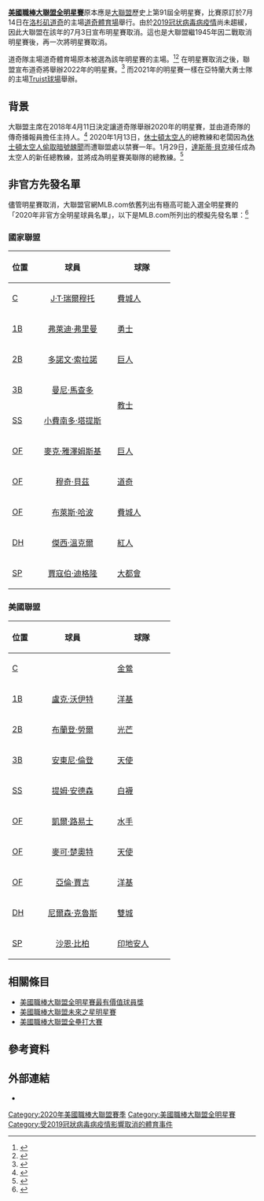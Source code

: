 {{noteTA
|G1 = Medicine
}}
{{MLB All-Star Game
|image=
|year=2020年
|visitor=[[美國聯盟|美國聯盟]]
|top1=X
|top2=X
|top3=X
|top4=X
|top5=X
|top6=X
|top7=X
|top8=X
|top9=X
|visitor_r=X
|visitor_h=X
|visitor_e=X
|home=[[國家聯盟|國家聯盟]]
|bot1=X|
bot2=X|
bot3=X|
bot4=X|
bot5=X|
bot6=X|
bot7=X|
bot8=X|
bot9=X|
home_r=X|
home_h=X|
home_e=X
|date=原訂於{{mlby|2020}}7月14日（取消）
|venue=[[道奇體育場|道奇體育場]]（取消）
|city=[[美国|美国]][[加利福尼亚州|加利福尼亚州]][[洛杉矶|洛杉矶]]（取消）
|VisitorManager=[[達斯蒂·貝克|達斯蒂·貝克]]（[[休士頓太空人|太空人]]）
|VisitorManagerTeam=取消
|HomeManager={{tsl|en|Dave Martinez|戴夫·馬丁尼茲}}（[[華盛頓國民|國民]]）
|HomeManagerTeam=取消
|attendance=
|firstpitch=
|pre_link=2019年美國職棒大聯盟全明星賽
|pre_year=2019年
|next_link=2021年美國職棒大聯盟全明星賽
|next_year=2021年
|}}
'''{{mlby|2020}}[[美國職棒大聯盟全明星賽|美國職棒大聯盟全明星賽]]'''原本應是[[美國職業棒球大聯盟|大聯盟]]歷史上第91屆全明星賽，比賽原訂於{{mlby|2020}}7月14日在[[洛杉矶道奇|洛杉矶道奇]]的主場[[道奇體育場|道奇體育場]]舉行。由於[[2019冠状病毒病疫情|2019冠状病毒病疫情]]尚未趨緩，因此大聯盟在該年的7月3日宣布明星賽取消。這也是大聯盟繼1945年因二戰取消明星賽後，再一次將明星賽取消。

道奇隊主場道奇體育場原本被選為該年明星賽的主場。<ref>{{cite web |last=Gurnick |first=Ken |url=https://www.mlb.com/news/dodger-stadium-to-host-2020-all-star-game/c-271774496 |title=Dodger Stadium to host 2020 All-Star Game |publisher=MLB.com |date= |accessdate= 2018-04-11 |archive-date=2018-06-16 |archive-url=https://web.archive.org/web/20180616001855/https://www.mlb.com/news/dodger-stadium-to-host-2020-all-star-game/c-271774496 |dead-url=no }}</ref><ref>{{cite web |author=Mike DiGiovanna |url=http://www.latimes.com/sports/dodgers/la-sp-dodgers-all-star-game-20180410-story.html |title=Dodger Stadium to host 2020 All-Star Game |publisher=Latimes.com |date= 2018-04-10 |accessdate= 2018-04-11 |archive-date=2020-11-09 |archive-url=https://web.archive.org/web/20201109004500/https://www.latimes.com/sports/dodgers/la-sp-dodgers-all-star-game-20180410-story.html |dead-url=no }}</ref> 在明星賽取消之後，聯盟宣布道奇將舉辦2022年的明星賽。<ref>{{cite web |author=Matt Johnson |url=https://sportsnaut.com/2020/07/major-league-baseball-cancels-2020-all-star-game/ |title=Major League Baseball cancels 2020 All-Star Game |publisher=Sportsnaut |date= 2020-07-03 |accessdate= 2020-07-03 |archive-date=2020-07-03 |archive-url=https://web.archive.org/web/20200703204638/https://sportsnaut.com/2020/07/major-league-baseball-cancels-2020-all-star-game/ |dead-url=no }}</ref> 而2021年的明星賽一樣在亞特蘭大勇士隊的主場[[Truist球場|Truist球場]]舉辦。

== 背景 ==
大聯盟主席{{tsl|en|Rob Manfred|羅伯·曼佛瑞}}在2018年4月11日決定讓道奇隊舉辦2020年的明星賽，並由道奇隊的傳奇播報員{{tsl|en|Vin Scully|文·史考利}}擔任主持人。<ref>{{Cite AV media | url=https://www.youtube.com/watch?v=80k40LpYvH0 | title=2020 All-Star Game Logo Reveal | work=Los Angeles Dodgers' official YouTube channel | date=2019-07-23 | access-date=2021-07-11 | archive-date=2020-09-10 | archive-url=https://web.archive.org/web/20200910103053/https://www.youtube.com/watch?v=80k40LpYvH0 }}</ref> 2020年1月13日，[[休士頓太空人|休士頓太空人]]的總教練{{tsl|en|A. J. Hinch|A·J·欣希}}和老闆{{tsl|en|Jim Crane|吉姆·克蘭恩}}因為[[休士頓太空人偷取暗號醜聞|休士頓太空人偷取暗號醜聞]]而遭聯盟處以禁賽一年。1月29日，[[達斯蒂·貝克|達斯蒂·貝克]]接任成為太空人的新任總教練，並將成為明星賽美聯隊的總教練。<ref>{{cite news|url=https://apnews.com/6c1ae9dffa88cf40164a68f268c0de12|title=Baker will be asked to manage AL All-Stars at Dodger Stadium|website=Associated Press|date=2020-01-30|accessdate=2020-09-02|language=en|archive-date=2020-11-06|archive-url=https://web.archive.org/web/20201106075858/https://apnews.com/6c1ae9dffa88cf40164a68f268c0de12|dead-url=no}}</ref>

== 非官方先發名單 ==
儘管明星賽取消，大聯盟官網MLB.com依舊列出有極高可能入選全明星賽的「2020年非官方全明星球員名單」，以下是MLB.com所列出的模擬先發名單：<ref>{{cite web |url=https://www.mlb.com/news/unofficial-2020-mlb-all-star-teams |title=The 2020 All-Star teams could have been ... |date=2020-08-26 |website=MLB.com |last=Castrovince |first=Anthony |language=en |access-date=2020-10-06 |archive-date=2020-12-07 |archive-url=https://web.archive.org/web/20201207225847/https://www.mlb.com/news/unofficial-2020-mlb-all-star-teams }}</ref>
{{col-begin}}
{{col-break}}
===國家聯盟===
{| class="wikitable sortable plainrowheaders" style="text-align:center;"
|-
!scope="col" | 位置
!scope="col" style="width:150px;"|球員
!scope="col" style="width:100px;"|球隊
|-
|[[捕手|C]]
!scope="row" style="text-align:center"| [[J·T·瑞爾穆托|J·T·瑞爾穆托]]
| [[費城費城人|費城人]] 
|-
|[[一壘手|1B]]
!scope="row" style="text-align:center"| [[弗萊迪·弗里曼|弗萊迪·弗里曼]]
| [[亞特蘭大勇士|勇士]] 
|-
| [[二壘手|2B]]
!scope="row" style="text-align:center"|[[多諾文·索拉諾|多諾文·索拉諾]]
| [[舊金山巨人|巨人]]
|-
|[[三壘手|3B]]
!scope="row" style="text-align:center"| [[曼尼·馬查多|曼尼·馬查多]]
| rowspan=2|[[聖地牙哥教士|教士]] 
|-
|[[游擊手|SS]]
!scope="row" style="text-align:center"| [[小費南多·塔提斯|小費南多·塔提斯]]
|-
|[[外野手|OF]]
!scope="row" style="text-align:center"| [[麥克·雅澤姆斯基|麥克·雅澤姆斯基]]
| [[舊金山巨人|巨人]] 
|-
|[[外野手|OF]]
!scope="row" style="text-align:center"| [[穆奇·貝茲|穆奇·貝茲]]
| [[洛杉磯道奇|道奇]] 
|-
|[[外野手|OF]]
!scope="row" style="text-align:center"| [[布萊斯·哈波|布萊斯·哈波]]
| [[費城費城人|費城人]] 
|-
|[[指定打擊|DH]]
!scope="row" style="text-align:center"| [[傑西·溫克爾|傑西·溫克爾]]
| [[辛辛那提紅人|紅人]] 
|-
|[[先發投手|SP]]
!scope="row" style="text-align:center"| [[賈寇伯·迪格隆|賈寇伯·迪格隆]]
| [[紐約大都會|大都會]] 
|}
{{col-break}}

===美國聯盟===
{| class="wikitable sortable plainrowheaders" style="text-align:center;"
|-
!scope="col" | 位置
!scope="col" style="width:150px;"|球員
!scope="col" style="width:100px;"|球隊
|-
|[[捕手|C]]
!scope="row" style="text-align:center"| {{tsl|en|Pedro Severino|佩卓·賽維里諾}}
| [[巴爾的摩金鶯|金鶯]] 
|-
|[[一壘手|1B]]
!scope="row" style="text-align:center"| [[盧克·沃伊特|盧克·沃伊特]]
| [[紐約洋基|洋基]] 
|-
| [[二壘手|2B]]
!scope="row" style="text-align:center"| [[布蘭登·勞爾|布蘭登·勞爾]]
| [[坦帕灣光芒|光芒]] 
|-
|[[三壘手|3B]]
!scope="row" style="text-align:center"| [[安東尼·倫登|安東尼·倫登]]
| [[洛杉磯天使|天使]]
|-
|[[游擊手|SS]]
!scope="row" style="text-align:center"| [[提姆·安德森|提姆·安德森]]
| [[芝加哥白襪|白襪]] 
|-
|[[外野手|OF]]
!scope="row" style="text-align:center"| [[凱爾·路易士|凱爾·路易士]]
| [[西雅圖水手|水手]] 
|-
|[[外野手|OF]]
!scope="row" style="text-align:center"| [[麥可·楚奧特|麥可·楚奧特]]
| [[洛杉磯天使|天使]]  
|-
|[[外野手|OF]]
!scope="row" style="text-align:center"| [[亞倫·賈吉|亞倫·賈吉]]
| [[紐約洋基|洋基]] 
|-
|[[指定打擊|DH]]
!scope="row" style="text-align:center"| [[尼爾森·克魯斯|尼爾森·克魯斯]]
| [[明尼蘇達雙城|雙城]] 
|-
|[[先發投手|SP]]
!scope="row" style="text-align:center"| [[沙恩·比柏|沙恩·比柏]]
| [[克里夫蘭印地安人|印地安人]] 
|}
{{col-end}}

== 相關條目 ==
* [[美國職棒大聯盟全明星賽最有價值球員獎|美國職棒大聯盟全明星賽最有價值球員獎]]
* [[美國職棒大聯盟未來之星明星賽|美國職棒大聯盟未來之星明星賽]]
* [[美國職棒大聯盟全壘打大賽|美國職棒大聯盟全壘打大賽]]

==參考資料==
{{reflist}}

== 外部連結 ==
* {{Official website|http://m.mlb.com/all-star-game/}}{{en}}

{{MLBAllStarGame}}

[[Category:2020年美國職棒大聯盟賽季|Category:2020年美國職棒大聯盟賽季]]
[[Category:美國職棒大聯盟全明星賽|Category:美國職棒大聯盟全明星賽]]
[[Category:受2019冠狀病毒病疫情影響取消的體育事件|Category:受2019冠狀病毒病疫情影響取消的體育事件]]